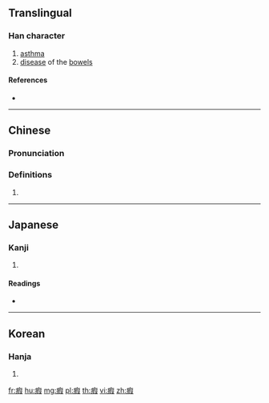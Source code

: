 {{character info/new}}
==Translingual==

===Han character===
{{Han char|rn=104|rad=疒|as=09|sn=14|four=00147|canj=KRSE|ids=⿸疒叚}}

# [[asthma]]
# [[disease]] of the [[bowel]]s

====References====
* {{Han ref|kx=0777.080|dkj=22354|dj=1187.200|hdz=42687.010|uh=7615|ud=30229|bh=E2DD|bd=58077}}

----

==Chinese==
{{zh-forms}}

===Pronunciation===
{{zh-pron
|m=jiǎ
|c=gaa2,haa4
|mc=y
|oc=y
|ma=
|cat=n
}}

===Definitions===
{{zh-hanzi}}

# {{rfdef|lang=zh}}

----

==Japanese==

===Kanji===
{{ja-kanji|grade=|rs=疒09}}

# {{defn|lang=ja|sort=疒09}}

====Readings====
* {{ja-readings|on=[[か]] (ka), [[げ]] (ge), [[け]] (ke)|kun=[[やまい]] (yamai)|nanori=}}

----

==Korean==

===Hanja===
{{ko-hanja|hangeul=하|eumhun=|rv=ha|mr=ha|y=ha}}

# {{defn|lang=ko|sort=疒09}}

[[fr:瘕]]
[[hu:瘕]]
[[mg:瘕]]
[[pl:瘕]]
[[th:瘕]]
[[vi:瘕]]
[[zh:瘕]]